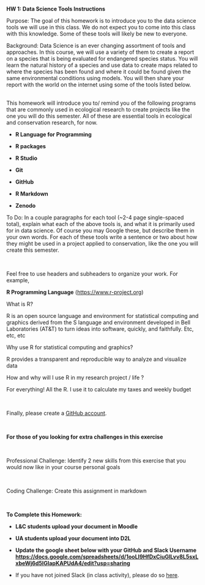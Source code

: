 **HW 1: Data Science Tools Instructions**

Purpose: The goal of this homework is to introduce you to the data science tools we will use in this class. We do not expect you to come into this class with this knowledge. Some of these tools will likely be new to everyone.

Background: Data Science is an ever changing assortment of tools and approaches. In this course, we will use a variety of them to create a report on a species that is being evaluated for endangered species status. You will learn the natural history of a species and use data to create maps related to where the species has been found and where it could be found given the same environmental conditions using models. You will then share your report with the world on the internet using some of the tools listed below.  

\
This homework will introduce you to/ remind you of the following programs that are commonly used in ecological research to create projects like the one you will do this semester. All of these are essential tools in ecological and conservation research, for now. 

-   **R Language for Programming**

-   **R packages**

-   **R Studio**

-   **Git**

-   **GitHub**

-   **R Markdown**

-   **Zenodo** 

To Do: In a couple paragraphs for each tool (\~2-4 page single-spaced total), explain what each of the above tools is, and what it is primarily used for in data science. Of course you may Google these, but describe them in your own words. For each of these tools write a sentence or two about how they might be used in a project applied to conservation, like the one you will create this semester.

\

Feel free to use headers and subheaders to organize your work. For example, 

**R Programming Language** (<https://www.r-project.org>)

What is R? 

R is an open source language and environment for statistical computing and graphics derived from the S language and environment developed in Bell Laboratories (AT&T) to turn ideas into software, quickly, and faithfully. Etc, etc, etc\

Why use R for statistical computing and graphics?

R provides a transparent and reproducible way to analyze and visualize data \

How and why will I use R in my research project / life ?

For everything! All the R. I use it to calculate my taxes and weekly budget

\

Finally, please create a [GitHub account](https://github.com/signup).

\

**For those of you looking for extra challenges in this exercise**

\

Professional Challenge: Identify 2 new skills from this exercise that you would now like in your course personal goals

\

Coding Challenge: Create this assignment in markdown 

\

**To Complete this Homework:**

-   **L&C students upload your document in Moodle**

-   **UA students upload your document into D2L**

-   **Update the google sheet below with your GitHub and Slack Username <https://docs.google.com/spreadsheets/d/1ooLI9HfDxCiuGlLvv8L5sxLxbeWj6d5IGIapKAPUdA4/edit?usp=sharing>**

-   If you have not joined Slack (in class activity), please do so [here](https://join.slack.com/t/adsmonarchcon-cgp8626/shared_invite/zt-1nducmn51-3vGovy2GVZoYK~t5JsMUKQ).

